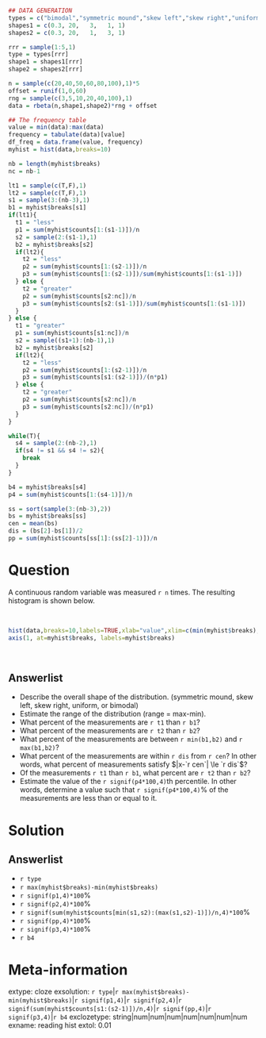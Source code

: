 ```r
## DATA GENERATION
types = c("bimodal","symmetric mound","skew left","skew right","uniform")
shapes1 = c(0.3, 20,   3,   1, 1)
shapes2 = c(0.3, 20,   1,   3, 1)

rrr = sample(1:5,1)
type = types[rrr]
shape1 = shapes1[rrr]
shape2 = shapes2[rrr]

n = sample(c(20,40,50,60,80,100),1)*5
offset = runif(1,0,60)
rng = sample(c(3,5,10,20,40,100),1)
data = rbeta(n,shape1,shape2)*rng + offset

## The frequency table
value = min(data):max(data)
frequency = tabulate(data)[value]
df_freq = data.frame(value, frequency)
myhist = hist(data,breaks=10)

nb = length(myhist$breaks)
nc = nb-1

lt1 = sample(c(T,F),1)
lt2 = sample(c(T,F),1)
s1 = sample(3:(nb-3),1)
b1 = myhist$breaks[s1]
if(lt1){
  t1 = "less"
  p1 = sum(myhist$counts[1:(s1-1)])/n
  s2 = sample(2:(s1-1),1)
  b2 = myhist$breaks[s2]
  if(lt2){
    t2 = "less"
    p2 = sum(myhist$counts[1:(s2-1)])/n
    p3 = sum(myhist$counts[1:(s2-1)])/sum(myhist$counts[1:(s1-1)])
  } else {
    t2 = "greater"
    p2 = sum(myhist$counts[s2:nc])/n
    p3 = sum(myhist$counts[s2:(s1-1)])/sum(myhist$counts[1:(s1-1)])
  }
} else {
  t1 = "greater"
  p1 = sum(myhist$counts[s1:nc])/n
  s2 = sample((s1+1):(nb-1),1)
  b2 = myhist$breaks[s2]
  if(lt2){
    t2 = "less"
    p2 = sum(myhist$counts[1:(s2-1)])/n
    p3 = sum(myhist$counts[s1:(s2-1)])/(n*p1)
  } else {
    t2 = "greater"
    p2 = sum(myhist$counts[s2:nc])/n
    p3 = sum(myhist$counts[s2:nc])/(n*p1)
  }
}

while(T){
  s4 = sample(2:(nb-2),1)
  if(s4 != s1 && s4 != s2){
    break
  }
}

b4 = myhist$breaks[s4]
p4 = sum(myhist$counts[1:(s4-1)])/n

ss = sort(sample(3:(nb-3),2))
bs = myhist$breaks[ss]
cen = mean(bs)
dis = (bs[2]-bs[1])/2
pp = sum(myhist$counts[ss[1]:(ss[2]-1)])/n

```

Question
========

A continuous random variable was measured `r n` times. The resulting histogram is shown below.

\
```r
hist(data,breaks=10,labels=TRUE,xlab="value",xlim=c(min(myhist$breaks),max(myhist$breaks)),ylim=c(0,max(myhist$counts)*1.1),xaxt="n")
axis(1, at=myhist$breaks, labels=myhist$breaks)
```
\

Answerlist
--------
* Describe the overall shape of the distribution. (symmetric mound, skew left, skew right, uniform, or bimodal)
* Estimate the range of the distribution (range = max-min).
* What percent of the measurements are `r t1` than `r b1`?
* What percent of the measurements are `r t2` than `r b2`?
* What percent of the measurements are between `r min(b1,b2)` and `r max(b1,b2)`?
* What percent of the measurements are within `r dis` from `r cen`? In other words, what percent of measurements satisfy $|x-`r cen`| \le `r dis`$?
* Of the measurements `r t1` than `r b1`, what percent are `r t2` than `r b2`?
* Estimate the value of the `r signif(p4*100,4)`th percentile. In other words, determine a value such that `r signif(p4*100,4)`% of the measurements are less than or equal to it.

Solution
========

Answerlist
--------
* `r type`
* `r max(myhist$breaks)-min(myhist$breaks)`
* `r signif(p1,4)*100`%
* `r signif(p2,4)*100`%
* `r signif(sum(myhist$counts[min(s1,s2):(max(s1,s2)-1)])/n,4)*100`%
* `r signif(pp,4)*100`%
* `r signif(p3,4)*100`%
* `r b4`



Meta-information
============
extype: cloze
exsolution: `r type`|`r max(myhist$breaks)-min(myhist$breaks)`|`r signif(p1,4)`|`r signif(p2,4)`|`r signif(sum(myhist$counts[s1:(s2-1)])/n,4)`|`r signif(pp,4)`|`r signif(p3,4)`|`r b4`
exclozetype: string|num|num|num|num|num|num|num
exname: reading hist
extol: 0.01
